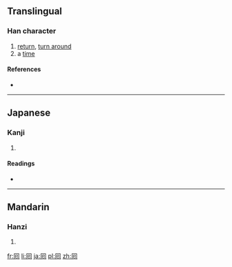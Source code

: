 {{also|回}}
==Translingual==

===Han character===
{{Han char|rn=31|rad=囗|as=02|sn=5|four=|canj=月口山 (BRU)|ids=⿵[[冂]][[巳]]}}

# [[return]], [[turn around]]
# a [[time]]

====References====
* {{Han ref|kx=0216.170|dkj=01521|dj=0289.250|hdz=10711.020|uh=56D8|ud=22232}}

----

==Japanese==

===Kanji===
{{ja-kanji|grade=|rs=囗02}}

# {{defn|lang=ja|sort=囗02}}

====Readings====
* {{ja-readings|on=[[かい]] (kai), [[え]] (e)|kun=[[まわす]] (mawasu)}}

----

==Mandarin==

===Hanzi===
{{cmn-hanzi|pin=[[huí]] ([[hui2]])|wg=[[hui2|hui<sup>2</sup>]]}}

# {{defn|lang=cmn|sort=囗02}}

[[fr:囘]]
[[li:囘]]
[[ja:囘]]
[[pl:囘]]
[[zh:囘]]